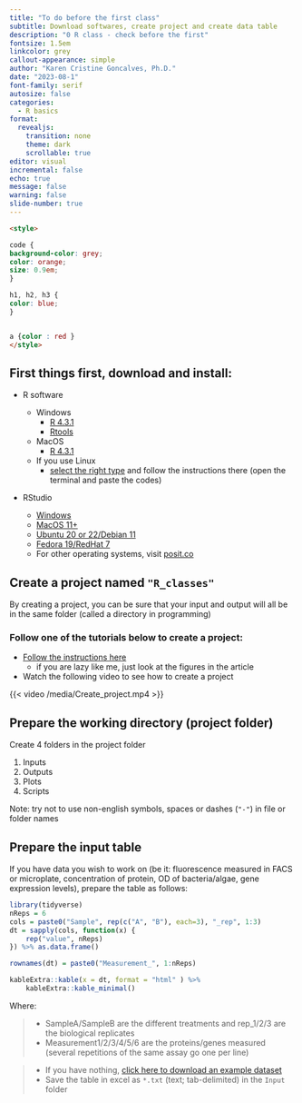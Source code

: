 ```yaml
---
title: "To do before the first class"
subtitle: Download softwares, create project and create data table
description: "0 R class - check before the first"
fontsize: 1.5em
linkcolor: grey
callout-appearance: simple
author: "Karen Cristine Goncalves, Ph.D."
date: "2023-08-1"
font-family: serif
autosize: false
categories:
  - R basics
format:
  revealjs:
    transition: none
    theme: dark
    scrollable: true
editor: visual
incremental: false
echo: true
message: false
warning: false
slide-number: true
---
```


```html
<style>

code {
background-color: grey;
color: orange;
size: 0.9em;
}

h1, h2, h3 {
color: blue;
}


a {color : red }
</style>
```


## First things first, download and install:

-   R software

    -   Windows
        -   [R 4.3.1](https://cloud.r-project.org/bin/windows/base/R-4.3.1-win.exe)
        -   [Rtools](https://cloud.r-project.org/bin/windows/Rtools/rtools43/rtools.html)
    -   MacOS
        -   [R 4.3.1](https://cloud.r-project.org/bin/macosx/big-sur-arm64/base/R-4.3.1-arm64.pkg)
    -   If you use Linux
        -   [select the right type](https://cloud.r-project.org/bin/linux/) and follow the instructions there (open the terminal and paste the codes)

-   RStudio

    -   [Windows](https://download1.rstudio.org/electron/windows/RStudio-2023.06.1-524.exe)
    -   [MacOS 11+](https://download1.rstudio.org/electron/macos/RStudio-2023.06.1-524.dmg)
    -   [Ubuntu 20 or 22/Debian 11](https://download1.rstudio.org/electron/jammy/amd64/rstudio-2023.06.1-524-amd64.deb)
    -   [Fedora 19/RedHat 7](https://download1.rstudio.org/electron/centos7/x86_64/rstudio-2023.06.1-524-x86_64.rpm)
    -   For other operating systems, visit [posit.co](https://posit.co/download/rstudio-desktop/)

## Create a project named `"R_classes"`

By creating a project, you can be sure that your input and output will all be in the same folder (called a directory in programming)

### Follow one of the tutorials below to create a project:

-   [Follow the instructions here](https://intro2r.com/rsprojs.html)
    -   if you are lazy like me, just look at the figures in the article
-   Watch the following video to see how to create a project

{{< video /media/Create_project.mp4 >}}


## Prepare the working directory (project folder)

Create 4 folders in the project folder

1.  Inputs
2.  Outputs
3.  Plots
4.  Scripts

::: callout-caution
Note: try not to use non-english symbols, spaces or dashes (`"-"`) in file or folder names
:::

## Prepare the input table {.smaller}

If you have data you wish to work on (be it: fluorescence measured in FACS or microplate, concentration of protein, OD of bacteria/algae, gene expression levels), prepare the table as follows:

```r
library(tidyverse)
nReps = 6
cols = paste0("Sample", rep(c("A", "B"), each=3), "_rep", 1:3)
dt = sapply(cols, function(x) {
	rep("value", nReps)
}) %>% as.data.frame()

rownames(dt) = paste0("Measurement_", 1:nReps)

kableExtra::kable(x = dt, format = "html" ) %>%
	kableExtra::kable_minimal()

```

Where:

> -   SampleA/SampleB are the different treatments and rep_1/2/3 are the biological replicates
> -   Measurement1/2/3/4/5/6 are the proteins/genes measured (several repetitions of the same assay go one per line)

> -   If you have nothing, [click here to download an example dataset](exampleData/Class1_exampleData.txt)
> -   Save the table in excel as `*.txt` (text; tab-delimited) in the `Input` folder
